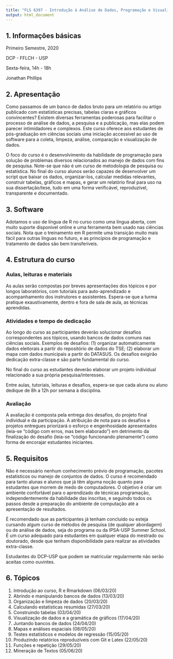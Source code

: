 ```yaml
---
title: "FLS 6397 - Introdução à Análise de Dados, Programação e Visualização para as Ciências Sociais"
output: html_document
---
```


## 1. Informações básicas

Primeiro Semestre, 2020

DCP - FFLCH - USP

Sexta-feira, 14h - 18h

Jonathan Phillips

## 2. Apresentação

Como passamos de um banco de dados bruto para um relatório ou artigo publicado com estatísticas precisas, tabelas claras e gráficos convincentes? Existem diversas ferramentas poderosas para facilitar o processo de análise de dados, a pesquisa e a publicação, mas elas podem parecer intimidadores e complexos. Este curso oferece aos estudantes de pós-graduação em ciências sociais uma iniciação accessível ao uso de software para a coleta, limpeza, análise, comparação e visualização de dados. 

O foco do curso é o desenvolvimento da habilidade de programação para solução de problemas diversos relacionados ao manejo de dados com fins de pesquisa. Note-se que não é um curso de metodologia de pesquisa ou estatística. No final do curso alunos serão capazes de desenvolver um script que baixar os dados, organizar-los, calcular medidas relevantes, construir tabelas, gráficos e mapas, e gerar um relatório final para uso na sua dissertação/tese, tudo em uma forma verificável, reproduzível, transparente e documentado. 

## 3. Software

Adotamos o uso de língua de R no curso como uma língua aberta, com muito suporte disponível online e uma ferramenta bem usado nas ciências sociais. Nota que o treinamento em R permite uma transição muito mais fácil para outras línguas no futuro, e as princípios de programação e tratamento de dados são bem transferíveis.

## 4. Estrutura do curso

### Aulas, leituras e materiais
As aulas serão compostas por breves apresentações dos tópicos e por longos laboratórios, com tutoriais para auto-aprendizado e acompanhamento dos instrutores e assistentes. Espera-se que a turma pratique exaustivamente, dentro e fora de sala de aula, as técnicas aprendidas.

### Atividades e tempo de dedicação
Ao longo do curso as participantes deverão solucionar desafios correspondentes aos tópicos, usando bancos de dados comuns nas ciências sociais. Exemplos de desafios: (1) organizar automaticamente dados eleitorais a partir do repositório de dados do TSE; (2) elaborar um mapa com dados municipais a partir do DATASUS. Os desafios exigirão dedicação extra-classe e são parte fundamental do curso.

No final do curso as estudantes deverão elaborar um projeto individual relacionado a sua própria pesquisa/interesses.

Entre aulas, tutoriais, leituras e desafios, espera-se que cada aluna ou aluno dedique de 8h a 12h por semana à disciplina.

### Avaliação
A avaliação é composta pela entrega dos desafios, do projeto final individual e da participação. A atribuição de nota para os desafios e projetos entregues priorizará o esforço e engenhosidade apresentados (leia-se "código com erros, mas bem elaborado") em detrimento da finalização do desafio (leia-se "código funcionando plenamente") como forma de encorajar estudantes iniciantes.

## 5. Requisitos

Não é necessário nenhum conhecimento prévio de programação, pacotes estatísticos ou manejo de conjuntos de dados. O curso é recomendado para tanto alunas e alunos que já têm alguma noção quanto para estudantes que morrem de medo de computadores. O objetivo é criar um ambiente confortável para o aprendizado de técnicas programação, independentemente da habilidade das inscritas, e seguindo todos os passos desde a preparação do ambiente de computação até a apresentação de resultados.

É recomendado que as participantes já tenham concluído ou esteja cursando algum curso de métodos de pesquisa (de qualquer abordagem) ou de análise de dados, seja do programa ou da IPSA-USP Summer School. É um curso adequado para estudantes em qualquer etapa do mestrado ou doutorado, desde que tenham disponibilidade para realizar as atividades extra-classe.

Estudantes do DCP-USP que podem se matricular regularmente não serão aceitas como ouvintes.

## 6. Tópicos

1. Introdução ao curso, R e Rmarkdown (06/03/20)
2. Abrindo e manipulando bancos de dados (13/03/20)
3. Organização e limpeza de dados (20/03/20)
4. Calculando estatísticas resumidas (27/03/20)
5. Construindo tabelas (03/04/20)
6. Visualização de dados e a gramática de gráficos (17/04/20)
7. Juntando bancos de dados (24/04/20)
8. Mapas e análises espaciais (08/05/20)
9. Testes estatísticos e modelos de regressão (15/05/20)
10. Produzindo relatórios reproduzíveis com Git e Latex (22/05/20)
11. Funções e repetição (29/05/20)
12. Mineração de Textos (05/06/20)
